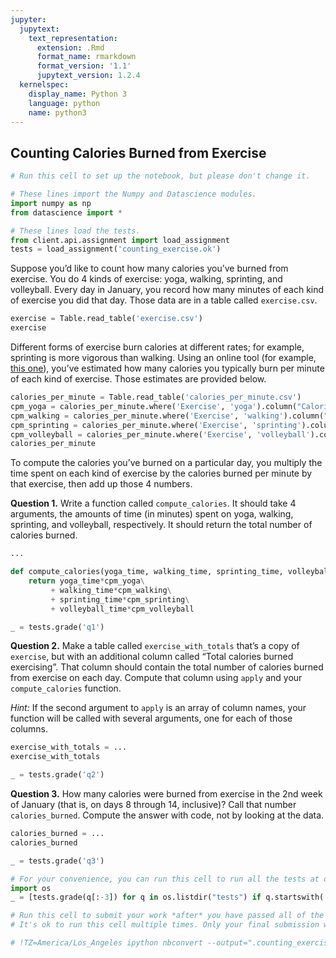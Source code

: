 ```yaml
---
jupyter:
  jupytext:
    text_representation:
      extension: .Rmd
      format_name: rmarkdown
      format_version: '1.1'
      jupytext_version: 1.2.4
  kernelspec:
    display_name: Python 3
    language: python
    name: python3
---
```


## Counting Calories Burned from Exercise

```python
# Run this cell to set up the notebook, but please don't change it.

# These lines import the Numpy and Datascience modules.
import numpy as np
from datascience import *

# These lines load the tests.
from client.api.assignment import load_assignment 
tests = load_assignment('counting_exercise.ok')
```

Suppose you'd like to count how many calories you've burned from exercise.  You do 4 kinds of exercise: yoga, walking, sprinting, and volleyball.  Every day in January, you record how many minutes of each kind of exercise you did that day.  Those data are in a table called `exercise.csv`.

```python
exercise = Table.read_table('exercise.csv')
exercise
```

Different forms of exercise burn calories at different rates; for example, sprinting is more vigorous than walking.  Using an online tool (for example, [this one](https://www.healthstatus.com/perl/calculator.cgi)), you've estimated how many calories you typically burn per minute of each kind of exercise.  Those estimates are provided below.

```python
calories_per_minute = Table.read_table('calories_per_minute.csv')
cpm_yoga = calories_per_minute.where('Exercise', 'yoga').column("Calories per minute").item(0)
cpm_walking = calories_per_minute.where('Exercise', 'walking').column("Calories per minute").item(0)
cpm_sprinting = calories_per_minute.where('Exercise', 'sprinting').column("Calories per minute").item(0)
cpm_volleyball = calories_per_minute.where('Exercise', 'volleyball').column("Calories per minute").item(0)
calories_per_minute
```

To compute the calories you've burned on a particular day, you multiply the time spent on each kind of exercise by the calories burned per minute by that exercise, then add up those 4 numbers.

**Question 1.** Write a function called `compute_calories`.  It should take 4 arguments, the amounts of time (in minutes) spent on yoga, walking, sprinting, and volleyball, respectively.  It should return the total number of calories burned.

```python
...
```

```python
def compute_calories(yoga_time, walking_time, sprinting_time, volleyball_time):
    return yoga_time*cpm_yoga\
         + walking_time*cpm_walking\
         + sprinting_time*cpm_sprinting\
         + volleyball_time*cpm_volleyball
```

```python
_ = tests.grade('q1')
```

**Question 2.** Make a table called `exercise_with_totals` that's a copy of `exercise`, but with an additional column called "Total calories burned exercising".  That column should contain the total number of calories burned from exercise on each day.  Compute that column using `apply` and your `compute_calories` function.

*Hint:* If the second argument to `apply` is an array of column names, your function will be called with several arguments, one for each of those columns.

```python
exercise_with_totals = ...
exercise_with_totals
```

```python
_ = tests.grade('q2')
```

**Question 3.** How many calories were burned from exercise in the 2nd week of January (that is, on days 8 through 14, inclusive)?  Call that number `calories_burned`.  Compute the answer with code, not by looking at the data.

```python
calories_burned = ...
calories_burned
```

```python
_ = tests.grade('q3')
```

```python
# For your convenience, you can run this cell to run all the tests at once!
import os
_ = [tests.grade(q[:-3]) for q in os.listdir("tests") if q.startswith('q')]
```

```python
# Run this cell to submit your work *after* you have passed all of the test cells.
# It's ok to run this cell multiple times. Only your final submission will be scored.

# !TZ=America/Los_Angeles ipython nbconvert --output=".counting_exercise_$(date +%m%d_%H%M)_submission.html" counting_exercise.ipynb
```
